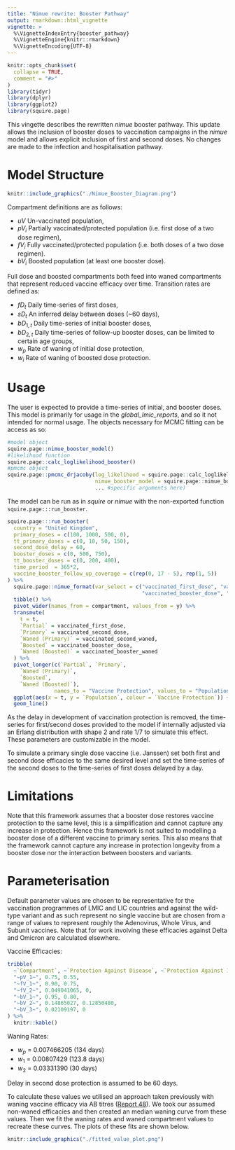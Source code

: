 ```yaml
---
title: "Nimue rewrite: Booster Pathway"
output: rmarkdown::html_vignette
vignette: >
  %\VignetteIndexEntry{booster_pathway}
  %\VignetteEngine{knitr::rmarkdown}
  %\VignetteEncoding{UTF-8}
---
```


```r
knitr::opts_chunk$set(
  collapse = TRUE,
  comment = "#>"
)
library(tidyr)
library(dplyr)
library(ggplot2)
library(squire.page)
```

This vingette describes the rewritten *nimue* booster pathway. This update 
allows the inclusion of booster doses to vaccination campaigns in the *nimue* 
model and allows explicit inclusion of first and second doses. No changes are 
made to the infection and hospitalisation pathway.

# Model Structure

```r
knitr::include_graphics("./Nimue_Booster_Diagram.png")
```

Compartment definitions are as follows:

* $uV$ Un-vaccinated population,
* $pV_i$ Partially vaccinated/protected population (i.e. first dose of a two dose regimen),
* $fV_i$ Fully vaccinated/protected population (i.e. both doses of a two dose regimen).
* $bV_i$ Boosted population (at least one booster dose).

Full dose and boosted compartments both feed into waned compartments that 
represent reduced vaccine efficacy over time. Transition rates are defined as:

* $fD_t$ Daily time-series of first doses,
* $sD_t$ An inferred delay between doses (~60 days),
* $bD_{1,t}$ Daily time-series of initial booster doses,
* $bD_{2,t}$ Daily time-series of follow-up booster doses, can be limited to certain age groups,
* $w_p$ Rate of waning of initial dose protection,
* $w_i$ Rate of waning of boosted dose protection.

# Usage

The user is expected to provide a time-series of initial, and booster doses.
This model is primarily for usage in the *global_lmic_reports*, and so it not
intended for normal usage. The objects necessary for MCMC fitting can be access
as so:

```r
#model object
squire.page::nimue_booster_model()
#likelihood function
squire.page::calc_loglikelihood_booster()
#pmcmc object
squire.page::pmcmc_drjacoby(log_likelihood = squire.page::calc_loglikelihood_booster,
                            nimue_booster_model = squire.page::nimue_booster_model,
                            ... #specific arguments here)
```

The model can be run as in *squire* or *nimue* with the non-exported function 
`squire.page:::run_booster`.

```r
squire.page:::run_booster(
  country = "United Kingdom",
  primary_doses = c(100, 1000, 500, 0),
  tt_primary_doses = c(0, 10, 50, 150),
  second_dose_delay = 60,
  booster_doses = c(0, 500, 750),
  tt_booster_doses = c(0, 200, 400),
  time_period  = 365*2,
  vaccine_booster_follow_up_coverage = c(rep(0, 17 - 5), rep(1, 5))
) %>% 
  squire.page::nimue_format(var_select = c("vaccinated_first_dose", "vaccinated_second_dose", "vaccinated_second_waned",
                                           "vaccinated_booster_dose", "vaccinated_booster_waned")) %>% 
  tibble() %>% 
  pivot_wider(names_from = compartment, values_from = y) %>% 
  transmute(
    t = t,
    `Partial` = vaccinated_first_dose,
    `Primary` = vaccinated_second_dose,
    `Waned (Primary)` = vaccinated_second_waned,
    `Boosted` = vaccinated_booster_dose,
    `Waned (Boosted)` = vaccinated_booster_waned
  ) %>%
  pivot_longer(c(`Partial`, `Primary`,
    `Waned (Primary)`,
    `Boosted`,
    `Waned (Boosted)`),
               names_to = "Vaccine Protection", values_to = "Population") %>% 
  ggplot(aes(x = t, y = `Population`, colour = `Vaccine Protection`)) + 
  geom_line()
```

As the delay in development of vaccination protection is removed, the time-series
for first/second doses provided to the model if internally adjusted via an Erlang
distribution with shape 2 and rate 1/7 to simulate this effect. These parameters
are customizable in the model.

To simulate a primary single dose vaccine (i.e. Janssen) set both first and second
dose efficacies to the same desired level and set the time-series of the second doses
to the time-series of first doses delayed by a day.

# Limitations

Note that this framework assumes that a booster dose restores vaccine protection
to the same level, this is a simplification and cannot capture any increase in 
protection. Hence this framework is not suited to modelling a booster dose of
a different vaccine to primary series. This also means that the framework cannot
capture any increase in protection longevity from a booster dose nor the
interaction between boosters and variants.

# Parameterisation

Default parameter values are chosen to be representative for the vaccination 
programmes of LMIC and LIC countries and against the wild-type variant and as 
such represent no single vaccine but are chosen from a range of values to
represent roughly the Adenovirus, Whole Virus, and Subunit vaccines.
Note that for work involving these efficacies against Delta and Omicron are 
calculated elsewhere.

Vaccine Efficacies:

```r
tribble(
  ~`Compartment`, ~`Protection Against Disease`, ~`Protection Against Infection`,
  "~pV_1~", 0.75, 0.55,
  "~fV_1~", 0.90, 0.75,
  "~fV_2~", 0.049041065, 0,
  "~bV_1~", 0.95, 0.80,
  "~bV_2~", 0.14865027, 0.12850480,
  "~bV_3~", 0.02109197, 0
) %>% 
  knitr::kable()
```

Waning Rates:

* $w_p$ = 0.007466205 (134 days)
* $w_1$ = 0.00807429 (123.8 days)
* $w_2$ = 0.03331390 (30 days)

Delay in second dose protection is assumed to be 60 days.

To calculate these values we utilised an approach taken previously with waning 
vaccine efficacy via AB titres ([Report 48](https://www.imperial.ac.uk/mrc-global-infectious-disease-analysis/covid-19/report-48-global-omicron/)). We took our assumed 
non-waned efficacies and then created an median waning curve from these values.
Then we fit the waning rates and waned compartment values to recreate these curves.
The plots of these fits are shown below.

```r
knitr::include_graphics("./fitted_value_plot.png")
```
